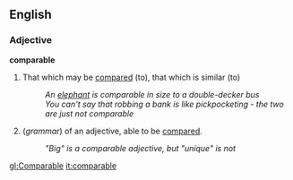 ==English==
===Adjective===
'''comparable''' <!--is "comparable" not comparable? :-) -->

#That which may be [[compare]]d (to), that which is similar (to)
#:''An [[elephant]] is comparable in size to a double-decker bus''
#:''You can't say that robbing a bank is like pickpocketing - the two are just not comparable''
#(''grammar'') of an adjective, able to be [[compare]]d.
#:''"Big" is a comparable adjective, but "unique" is not''

[[gl:Comparable]]
[[it:comparable]]